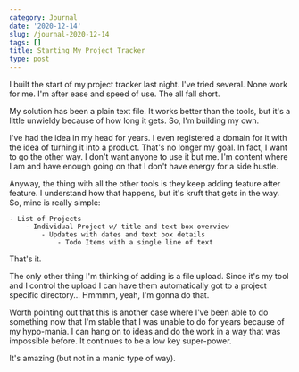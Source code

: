 ```yaml
---
category: Journal
date: '2020-12-14'
slug: /journal-2020-12-14
tags: []
title: Starting My Project Tracker
type: post
---
```



I built the start of my project tracker last night. I've tried several. None work for me. I'm after ease and speed of use. The all fall short. 

My solution has been a plain text file. It works better than the tools, but it's a little unwieldy because of how long it gets. So, I'm building my own.

I've had the idea in my head for years. I even registered a domain for it with the idea of turning it into a product. That's no longer my goal. In fact, I want to go the other way. I don't want anyone to use it but me. I'm content where I am and have enough going on that I don't have energy for a side hustle. 

Anyway, the thing with all the other tools is they keep adding feature after feature. I understand how that happens, but it's kruft that gets in the way. So, mine is really simple:

    - List of Projects
        - Individual Project w/ title and text box overview
            - Updates with dates and text box details
                - Todo Items with a single line of text

That's it. 

The only other thing I'm thinking of adding is a file upload. Since it's my tool and I control the upload I can have them automatically got to a project specific directory... Hmmmm, yeah, I'm gonna do that. 

Worth pointing out that this is another case where I've been able to do something now that I'm stable that I was unable to do for years because of my hypo-mania. I can hang on to ideas and do the work in a way that was impossible before. It continues to be a low key super-power. 

It's amazing (but not in a manic type of way).
